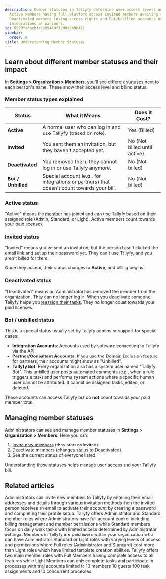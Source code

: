 ```yaml
---
description: Member statuses in Tallyfy determine user access levels and billing with
  Active members having full platform access Invited members awaiting registration
  Deactivated members losing access rights and Bot/Unbilled accounts used for special
  integrations or partners.
id: 9959fc6acbfc8e89449f39dda3b9b412
sidebar:
  order: 9
title: Understanding Member Statuses
---
```


## Learn about different member statuses and their impact

In **Settings > Organization > Members**, you'll see different statuses next to each person's name. These show their access level and billing status.

### Member status types explained

| Status             | What it Means                                                  | Does it Cost?              |
|--------------------|----------------------------------------------------------------|----------------------------|
| **Active**         | A normal user who can log in and use Tallyfy (based on role). | Yes (Billed)               |
| **Invited**        | You sent them an invitation, but they haven't accepted yet.      | No (Not billed until active) |
| **Deactivated**    | You removed them; they cannot log in or use Tallyfy anymore.   | No (Not billed)            |
| **Bot / Unbilled** | Special account (e.g., for integrations or partners) that doesn't count towards your bill. | No (Not billed)            |

### Active status

"Active" means the [member](/products/pro/documenting/members/) has joined and can use Tallyfy based on their assigned role (Admin, Standard, or Light). Active members count towards your paid licenses.

### Invited status

"Invited" means you've sent an invitation, but the person hasn't clicked the email link and set up their password yet. They can't use Tallyfy, and you aren't billed for them.

Once they accept, their status changes to **Active**, and billing begins.

### Deactivated status

"Deactivated" means an Administrator has removed the member from the organization. They can no longer log in. When you deactivate someone, Tallyfy helps you [reassign their tasks](/products/pro/settings/org-settings/how-can-i-remove-a-member-from-my-tallyfy-organization/). They no longer count towards your paid licenses.

### Bot / unbilled status

This is a special status usually set by Tallyfy admins or support for special cases:

*   **Integration Accounts**: Accounts used by software connecting to Tallyfy via the API.
*   **Partner/Consultant Accounts**: If you use the [Domain Exclusion feature](/products/pro/miscellaneous/how-can-i-become-a-tallyfy-partner/) for partners, their accounts might show as "Unbilled".
*   **Tallyfy Bot**: Every organization also has a system user named "Tallyfy Bot". This unbilled user posts automated comments (e.g., when a rule triggers a task) and performs system actions where a specific human user cannot be attributed. It cannot be assigned tasks, edited, or deleted.

These accounts can access Tallyfy but do **not** count towards your paid member total.

## Managing member statuses

Administrators can see and manage member statuses in **Settings > Organization > Members**. Here you can:

1.  [Invite new members](/products/pro/documenting/members/how-to-invite-and-activate-members-on-tallyfy/) (they start as Invited).
2.  [Deactivate members](/products/pro/settings/org-settings/how-can-i-remove-a-member-from-my-tallyfy-organization/) (changes status to Deactivated).
3.  See the current status of everyone listed.

Understanding these statuses helps manage user access and your Tallyfy bill.


## Related articles
<CardGrid>
<LinkTitleCard header="<b>Members > Invite and activate members</b>" href="/products/pro/documenting/members/how-to-invite-and-activate-members-on-tallyfy/" > Administrators can invite new members to Tallyfy by entering their email addresses and details through various invitation methods then the invited person receives an email to activate their account by creating a password and completing their profile setup. </LinkTitleCard>
<LinkTitleCard header="<b>Members > Standard and Admin members</b>" href="/products/pro/documenting/members/standard-admin-members/" > Tallyfy offers Administrator and Standard member roles where Administrators have full account control including billing management and member permissions while Standard members focus on daily work tasks with limited access determined by Administrator settings. </LinkTitleCard>
<LinkTitleCard header="<b>Documenting > Members</b>" href="/products/pro/documenting/members/" > Members in Tallyfy are paid users within your organization who can have Administrator Standard or Light roles with varying levels of access and permissions where Full roles (Administrator and Standard) cost more than Light roles which have limited template creation abilities. </LinkTitleCard>
<LinkTitleCard header="<b>Billing > Tallyfy's Account and Member Limits</b>" href="/products/pro/settings/billing/what-are-tallyfys-account-and-member-limits/" > Tallyfy offers two main member roles with Full Members having complete access to all features while Light Members can only complete tasks and participate in processes with trial accounts limited to 10 members 10 guests 100 task assignments and 10 concurrent processes. </LinkTitleCard>
</CardGrid>